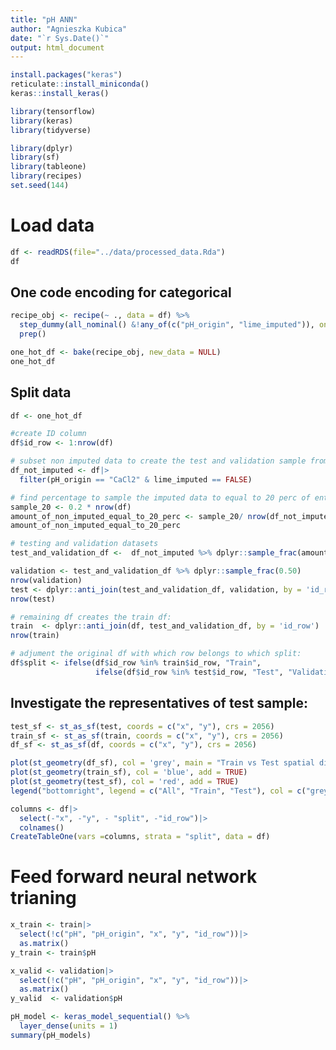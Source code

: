 ```yaml
---
title: "pH ANN"
author: "Agnieszka Kubica"
date: "`r Sys.Date()`"
output: html_document
---
```


```r
install.packages("keras")
reticulate::install_miniconda()
keras::install_keras()
```

```r
library(tensorflow)
library(keras)
library(tidyverse)
```

```r
library(dplyr)
library(sf)
library(tableone)
library(recipes)
set.seed(144)
```

# Load data 
```r
df <- readRDS(file="../data/processed_data.Rda")
df
```
## One code encoding for categorical 
```r
recipe_obj <- recipe(~ ., data = df) %>%
  step_dummy(all_nominal() &!any_of(c("pH_origin", "lime_imputed")), one_hot = TRUE) %>%
  prep()

one_hot_df <- bake(recipe_obj, new_data = NULL)
one_hot_df
```

## Split data
```r
df <- one_hot_df

#create ID column
df$id_row <- 1:nrow(df)

# subset non imputed data to create the test and validation sample from (around 3000 observations less from 14.000)
df_not_imputed <- df|>
  filter(pH_origin == "CaCl2" & lime_imputed == FALSE)

# find percentage to sample the imputed data to equal to 20 perc of entire sample
sample_20 <- 0.2 * nrow(df)
amount_of_non_imputed_equal_to_20_perc <- sample_20/ nrow(df_not_imputed)
amount_of_non_imputed_equal_to_20_perc

# testing and validation datasets 
test_and_validation_df <-  df_not_imputed %>% dplyr::sample_frac(amount_of_non_imputed_equal_to_20_perc)

validation <- test_and_validation_df %>% dplyr::sample_frac(0.50)
nrow(validation)
test <- dplyr::anti_join(test_and_validation_df, validation, by = 'id_row')
nrow(test)

# remaining df creates the train df: 
train  <- dplyr::anti_join(df, test_and_validation_df, by = 'id_row')
nrow(train)

# adjument the original df with which row belongs to which split:
df$split <- ifelse(df$id_row %in% train$id_row, "Train",
                   ifelse(df$id_row %in% test$id_row, "Test", "Validation"))
```



## Investigate the representatives of test sample:
```r
test_sf <- st_as_sf(test, coords = c("x", "y"), crs = 2056)  
train_sf <- st_as_sf(train, coords = c("x", "y"), crs = 2056)
df_sf <- st_as_sf(df, coords = c("x", "y"), crs = 2056)

plot(st_geometry(df_sf), col = 'grey', main = "Train vs Test spatial distribution")
plot(st_geometry(train_sf), col = 'blue', add = TRUE)
plot(st_geometry(test_sf), col = 'red', add = TRUE)
legend("bottomright", legend = c("All", "Train", "Test"), col = c("grey", "blue", "red"), pch = 1)
```

```r
columns <- df|>
  select(-"x", -"y", - "split", -"id_row")|>
  colnames()
CreateTableOne(vars =columns, strata = "split", data = df)
```



# Feed forward neural network trianing


```r
x_train <- train|>
  select(!c("pH", "pH_origin", "x", "y", "id_row"))|>
  as.matrix()
y_train <- train$pH

x_valid <- validation|>
  select(!c("pH", "pH_origin", "x", "y", "id_row"))|>
  as.matrix()
y_valid  <- validation$pH
```

```r
pH_model <- keras_model_sequential() %>%
  layer_dense(units = 1)
summary(pH_models)
```


